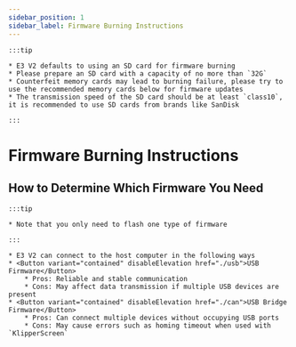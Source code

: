 ```yaml
---
sidebar_position: 1
sidebar_label: Firmware Burning Instructions
---
```




    :::tip

    * E3 V2 defaults to using an SD card for firmware burning
    * Please prepare an SD card with a capacity of no more than `32G`
    * Counterfeit memory cards may lead to burning failure, please try to use the recommended memory cards below for firmware updates
    * The transmission speed of the SD card should be at least `class10`, it is recommended to use SD cards from brands like SanDisk

    :::

# Firmware Burning Instructions


## How to Determine Which Firmware You Need

    :::tip

    * Note that you only need to flash one type of firmware

    :::

    * E3 V2 can connect to the host computer in the following ways
    * <Button variant="contained" disableElevation href="./usb">USB Firmware</Button>
        * Pros: Reliable and stable communication
        * Cons: May affect data transmission if multiple USB devices are present
    * <Button variant="contained" disableElevation href="./can">USB Bridge Firmware</Button>
        * Pros: Can connect multiple devices without occupying USB ports
        * Cons: May cause errors such as homing timeout when used with `KlipperScreen`